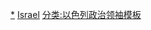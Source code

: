 <noinclude>
{{noteTA
|1 = zh-hans:梅厄; zh-tw:梅爾;
|2 = zh-hans:梅纳赫姆·贝京; zh-tw:梅納罕·比金; zh-hk:梅納赫姆·貝京;
|3 = zh-hans:贝京; zh-tw:比金;
|4 = zh-hans:梅纳赫姆; zh-tw:梅納罕;
|5 = zh:沙龙; zh-cn:沙龙; zh-tw:夏隆; zh-hk:沙龍;
}}
</noinclude>{{Navbox
| name  = 以色列总理
| title = {{Flagicon|Israel}} [[以色列]][[以色列总理|总理]] 
| state = {{{state|autocollapse}}}
| image = [[File:Flag of the Prime Minister of Israel.svg|100px|以色列總理旗]]

| list1 = [[戴维·本-古里安]]（1948–1953）{{to}}[[摩西·夏里特]]（1953–1955）[[戴维·本-古里安]]（1955–1963）{{to}}[[列维·艾希科尔]]（1963–1969）{{to}}''[[伊加尔·阿隆]]<small>（代）</small>''{{to}}[[果尔达·梅厄]]（1969–1974）{{to}}[[伊扎克·拉宾]]（1974–1977）{{to}}[[梅纳赫姆·贝京]]（1977–1983）{{to}}[[伊扎克·沙米尔]]（1983–1984）{{to}}[[希蒙·佩雷斯]]（1984–1986）{{to}}[[伊扎克·沙米尔]]（1986–1992）{{to}}[[伊扎克·拉宾]]（1992–1995）{{to}}[[希蒙·佩雷斯]]（1995–1996）{{to}}[[本雅明·内塔尼亚胡]]（1996–1999）{{to}}[[埃胡德·巴拉克]]（1999–2001）{{to}}[[阿里埃勒·沙龙]]（2001–2006）{{to}}[[埃胡德·奥尔默特]]（2006–2009）{{to}}[[本雅明·内塔尼亚胡]]（2009–2021）{{to}}[[納夫塔利·貝內特]]（2021–2022）{{to}}[[亚伊尔·拉皮德]]（2022–）
}}<noinclude>

{{collapsible option}}

[[分类:以色列总理|*]]
[[分类:政府首脑导航模板|Israel]]
[[分类:以色列政治领袖模板]]
</noinclude>